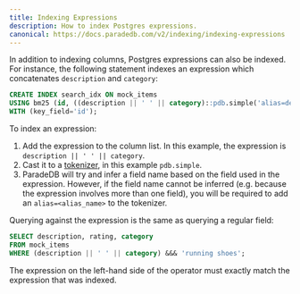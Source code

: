 ```yaml
---
title: Indexing Expressions
description: How to index Postgres expressions.
canonical: https://docs.paradedb.com/v2/indexing/indexing-expressions
---
```


In addition to indexing columns, Postgres expressions can also be indexed.
For instance, the following statement indexes an expression which concatenates `description` and `category`:

```sql
CREATE INDEX search_idx ON mock_items
USING bm25 (id, ((description || ' ' || category)::pdb.simple('alias=description_concat')))
WITH (key_field='id');
```

To index an expression:

1. Add the expression to the column list. In this example, the expression is `description || ' ' || category`.
2. Cast it to a [tokenizer](/v2/tokenizers), in this example `pdb.simple`.
3. ParadeDB will try and infer a field name based on the field used in the expression. However,
   if the field name cannot be inferred (e.g. because the expression involves more than one field), you will be required
   to add an `alias=<alias_name>` to the tokenizer.

Querying against the expression is the same as querying a regular field:

```sql
SELECT description, rating, category
FROM mock_items
WHERE (description || ' ' || category) &&& 'running shoes';
```

<Note>
  The expression on the left-hand side of the operator must exactly match the
  expression that was indexed.
</Note>
